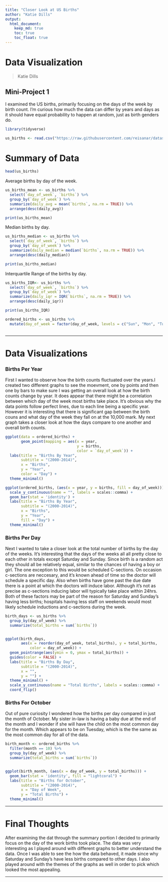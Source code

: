 ```yaml
---
title: "Closer Look at US Births"
author: "Katie Dills"
output: 
  html_document:
    keep_md: true
    toc: true
    toc_float: true
---
```



# Data Visualization 

> Katie Dills

## Mini-Project 1

I examined the US births, primarily focusing on the days of the week by birth count. I'm curious how much the data can differ by years and days as it should have equal probability to happen at random, just as birth genders do.

```r
library(tidyverse)

us_births <- read.csv("https://raw.githubusercontent.com/reisanar/datasets/master/us_births_00_14.csv")
```
# Summary of Data

```r
head(us_births)
```

Average births by day of the week.
```r
us_births_mean <- us_births %>% 
  select(`day_of_week`, `births`) %>%
  group_by(`day_of_week`) %>%
  summarize(daily_avg = mean(`births`, na.rm = TRUE)) %>% 
  arrange(desc(daily_avg))

print(us_births_mean)
```

Median births by day.
```r
us_births_median <- us_births %>% 
  select(`day_of_week`, `births`) %>%
  group_by(`day_of_week`) %>%
  summarize(daily_median = median(`births`, na.rm = TRUE)) %>% 
  arrange(desc(daily_median))

print(us_births_median)
```

Interquartile Range of the births by day.
```r
us_births_IQR<- us_births %>% 
  select(`day_of_week`, `births`) %>%
  group_by(`day_of_week`) %>%
  summarize(daily_iqr = IQR(`births`, na.rm = TRUE)) %>% 
  arrange(desc(daily_iqr))

print(us_births_IQR)
```


```r

ordered_births <- us_births %>%
  mutate(day_of_week = factor(day_of_week, levels = c("Sun", "Mon", "Tues", "Wed", "Thurs", "Fri", "Sat")))
                                            
```


***

# Data Visualizations

### Births Per Year
First I wanted to observe how the birth counts fluctuated over the years.I created two different graphs to see the moevment, one by points and then one by bars to make sure I was getting an overall look at how the birth counts change by year. It does appear that there might be a correlation between which day of the week most births take place. It's obvious why the data points follow perfect lines, due to each line being a specific year. However it is interesting that there is significant gap between the birth couns and what day of the week they fall on at the 10,000 mark. My next graph takes a closer look at how the days compare to one another and overall birth counts. 


```r
ggplot(data = ordered_births) +
       geom_point(mapping = aes(x = year,
                                y = births,
                                color = `day_of_week`)) +
  labs(title = "Births By Year",
       subtitle = "(2000-2014)",
       x = "Births", 
       y = "Year",
       color = "Day") +
  theme_minimal()

```


```r
ggplot(ordered_births, (aes(x = year, y = births, fill = day_of_week))) +
  scale_y_continuous(name = "", labels = scales::comma) +
  geom_bar(stat = 'identity') +
  labs(title = "Births By Year",
       subtitle = "(2000-2014)",
       x = "Births", 
       y = "Year",
       fill = "Day") +
  theme_minimal()
```

### Births Per Day
Next I wanted to take a closer look at the total number of births by the day of the weeks. It's interesting that the days of the weeks all all pretty close to each other in totals except Saturday and Sunday. Since birth is a random act they should all be relatively equal, similar to the chances of having a boy or girl. The one exception to this would be scheduled C-sections. On occasion c-sections are neccesary, and it's known ahead of time so the doctor will schedule a specific day. Also when births have gone past the due date there is a point at which the doctors will induce labor. Although it's not as precise as c-sections inducing labor will typically take place within 24hrs. Both of these factors may be part of the reason for Saturday and Sunday's having less births; hospitals having less staff on weekends would most likely schedule inductions and c-sections during the week. 

```r
birth_days <- us_births %>% 
  group_by(day_of_week) %>%
  summarize(total_births = sum(`births`))


ggplot(birth_days,
       aes(x = reorder(day_of_week, total_births), y = total_births, 
           color = day_of_week)) +
  geom_pointrange(aes(ymin = 0, ymax = total_births)) +
  guides(color = FALSE) +
  labs(title = "Births By Day",
       subtitle = "(2000-2014)",
       x = "", 
       y = "") +
  theme_minimal() +
  scale_y_continuous(name = "Total Births", labels = scales::comma) +
  coord_flip()
```

### Births For October
Out of pure curiosity I wondered how the births per day compared in just the month of October. My sister in-law is having a baby due at the end of the month and I wonder if she will have the child on the most common day for the month. Which appears to be on Tuesday, which is the the same as the most common day for all of the data.

```r
birth_month <- ordered_births %>%
  filter(month == 10) %>% 
  group_by(day_of_week) %>%
  summarize(total_births = sum(`births`))


ggplot(birth_month, (aes(x = day_of_week, y = total_births))) +
  geom_bar(stat = 'identity', fill = "lightcoral") +
  labs(title = "Births for October",
       subtitle = "(2000-2014)",
       x = "Day of Week",
       y = "Total Births") +
  theme_minimal()
```

***
# Final Thoughts

After examining the dat through the summary portion I decided to primarily focus on the day of the work births took place. The data was very interesting as I played around with different graphs to better understand the data. Once I was able to see the how the data behaved, it made since why Saturday and Sunday's have less births compared to other days. I also played around with the themes of the graphs as well in order to pick which looked the most appealing.

***

